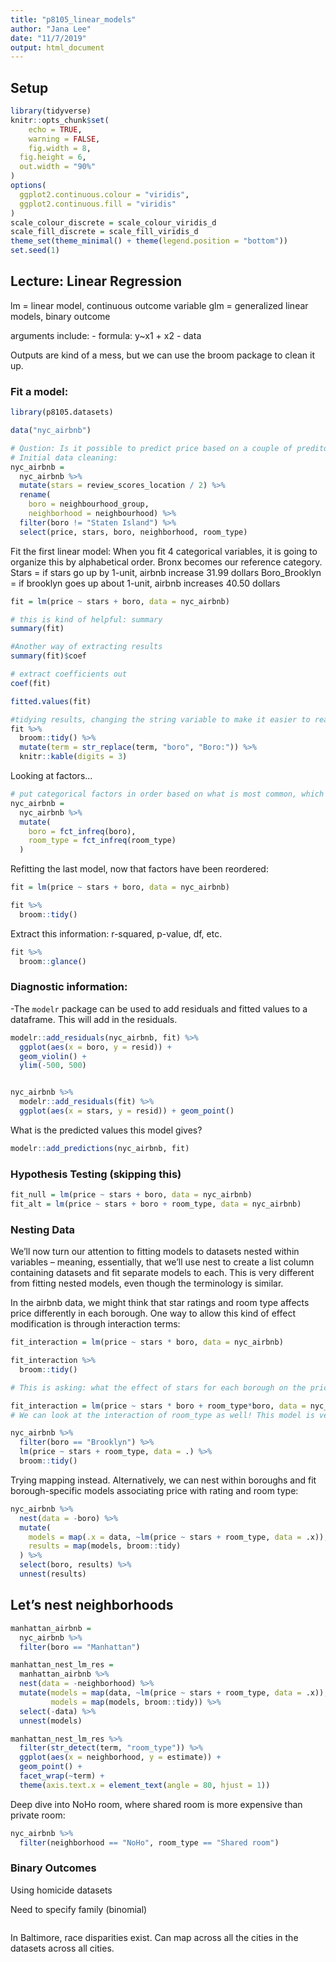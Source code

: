 ```yaml
---
title: "p8105_linear_models"
author: "Jana Lee"
date: "11/7/2019"
output: html_document
---
```


## Setup
```r
library(tidyverse)
knitr::opts_chunk$set(
	echo = TRUE,
	warning = FALSE,
	fig.width = 8, 
  fig.height = 6,
  out.width = "90%"
)
options(
  ggplot2.continuous.colour = "viridis",
  ggplot2.continuous.fill = "viridis"
)
scale_colour_discrete = scale_colour_viridis_d
scale_fill_discrete = scale_fill_viridis_d
theme_set(theme_minimal() + theme(legend.position = "bottom"))
set.seed(1)
```


## Lecture: Linear Regression
lm = linear model, continuous outcome variable
glm = generalized linear models, binary outcome

arguments include:
- formula: y~x1 + x2
- data

Outputs are kind of a mess, but we can use the broom package to clean it up.

### Fit a model:
```r
library(p8105.datasets)

data("nyc_airbnb")

# Qustion: Is it possible to predict price based on a couple of preditors?
# Initial data cleaning:
nyc_airbnb = 
  nyc_airbnb %>% 
  mutate(stars = review_scores_location / 2) %>% 
  rename(
    boro = neighbourhood_group,
    neighborhood = neighbourhood) %>% 
  filter(boro != "Staten Island") %>% 
  select(price, stars, boro, neighborhood, room_type)
```

Fit the first linear model:
When you fit 4 categorical variables, it is going to organize this by alphabetical order. Bronx becomes our reference category.
Stars = if stars go up by 1-unit, airbnb increase 31.99 dollars
Boro_Brooklyn = if brooklyn goes up about 1-unit, airbnb increases 40.50 dollars
```r
fit = lm(price ~ stars + boro, data = nyc_airbnb)

# this is kind of helpful: summary
summary(fit)

#Another way of extracting results
summary(fit)$coef

# extract coefficients out
coef(fit)

fitted.values(fit)

#tidying results, changing the string variable to make it easier to read, and presenting this in a table
fit %>% 
  broom::tidy() %>%
  mutate(term = str_replace(term, "boro", "Boro:")) %>% 
  knitr::kable(digits = 3)

```


Looking at factors...
```r
# put categorical factors in order based on what is most common, which borough is more frequent?
nyc_airbnb = 
  nyc_airbnb %>% 
  mutate(
    boro = fct_infreq(boro),
    room_type = fct_infreq(room_type)
  )
```


Refitting the last model, now that factors have been reordered:
```r
fit = lm(price ~ stars + boro, data = nyc_airbnb)

fit %>% 
  broom::tidy()
```


Extract this information: r-squared, p-value, df, etc.
```r
fit %>% 
  broom::glance()
```


### Diagnostic information:
-The `modelr` package can be used to add residuals and fitted values to a dataframe. This will add in the residuals.
```r
modelr::add_residuals(nyc_airbnb, fit) %>% 
  ggplot(aes(x = boro, y = resid)) + 
  geom_violin() +
  ylim(-500, 500)


nyc_airbnb %>% 
  modelr::add_residuals(fit) %>% 
  ggplot(aes(x = stars, y = resid)) + geom_point()
```

What is the predicted values this model gives?
```r
modelr::add_predictions(nyc_airbnb, fit)
```


### Hypothesis Testing (skipping this)
```r
fit_null = lm(price ~ stars + boro, data = nyc_airbnb)
fit_alt = lm(price ~ stars + boro + room_type, data = nyc_airbnb)
```


### Nesting Data
We’ll now turn our attention to fitting models to datasets nested within variables – meaning, essentially, that we’ll use nest to create a list column containing datasets and fit separate models to each. This is very different from fitting nested models, even though the terminology is similar.

In the airbnb data, we might think that star ratings and room type affects price differently in each borough. One way to allow this kind of effect modification is through interaction terms:
```r
fit_interaction = lm(price ~ stars * boro, data = nyc_airbnb)

fit_interaction %>% 
  broom::tidy()

# This is asking: what the effect of stars for each borough on the price of airbnb? If you're looking on airbnb rentals in manhattan, this is gonna matter how much you pay. But queens and bronx, it won't really matter.

fit_interaction = lm(price ~ stars * boro + room_type*boro, data = nyc_airbnb)
# We can look at the interaction of room_type as well! This model is very flexible. Different model for the effect of stars and the effect of borough / room type.
```

```r
nyc_airbnb %>% 
  filter(boro == "Brooklyn") %>% 
  lm(price ~ stars + room_type, data = .) %>% 
  broom::tidy()
```


Trying mapping instead. Alternatively, we can nest within boroughs and fit borough-specific models associating price with rating and room type:
```r
nyc_airbnb %>% 
  nest(data = -boro) %>% 
  mutate(
    models = map(.x = data, ~lm(price ~ stars + room_type, data = .x)),
    results = map(models, broom::tidy)
  ) %>% 
  select(boro, results) %>% 
  unnest(results)
```

## Let's nest neighborhoods
```r
manhattan_airbnb =
  nyc_airbnb %>% 
  filter(boro == "Manhattan")

manhattan_nest_lm_res =
  manhattan_airbnb %>% 
  nest(data = -neighborhood) %>% 
  mutate(models = map(data, ~lm(price ~ stars + room_type, data = .x)),
         models = map(models, broom::tidy)) %>% 
  select(-data) %>% 
  unnest(models)
```


```r
manhattan_nest_lm_res %>% 
  filter(str_detect(term, "room_type")) %>% 
  ggplot(aes(x = neighborhood, y = estimate)) + 
  geom_point() + 
  facet_wrap(~term) + 
  theme(axis.text.x = element_text(angle = 80, hjust = 1))
```

Deep dive into NoHo room, where shared room is more expensive than private room:
```r
nyc_airbnb %>% 
  filter(neighborhood == "NoHo", room_type == "Shared room")
```


### Binary Outcomes
Using homicide datasets

Need to specify family (binomial)

```r

```

In Baltimore, race disparities exist. Can map across all the cities in the datasets across all cities.
